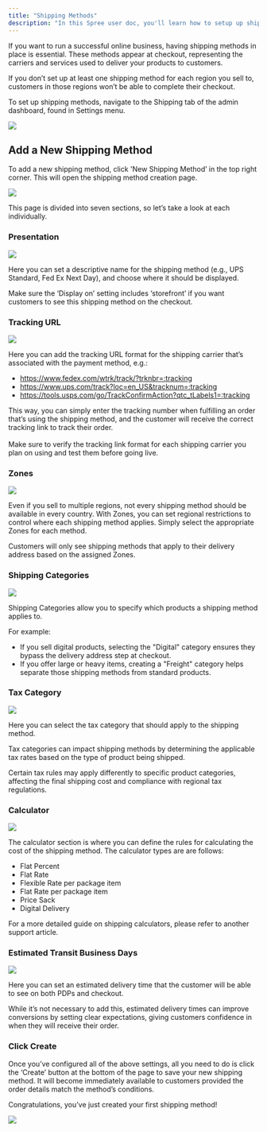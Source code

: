 ```yaml
---
title: "Shipping Methods"
description: "In this Spree user doc, you'll learn how to setup up shipping methods for your store."
---
```


If you want to run a successful online business, having shipping methods in place is essential. These methods appear at checkout, representing the carriers and services used to deliver your products to customers.

<Warning>
  If you don’t set up at least one shipping method for each region you sell to, customers in those regions won’t be able to complete their checkout.
</Warning>

To set up shipping methods, navigate to the Shipping tab of the admin dashboard, found in Settings menu.

![](/images/user/settings/shipping/10.10.1.1Shipping-NavigateToTab.png)

## Add a New Shipping Method

To add a new shipping method, click 'New Shipping Method’ in the top right corner. This will open the shipping method creation page.

![](/images/user/settings/shipping/10.10.1.2Shipping-AddANewShippingMethod.png)

This page is divided into seven sections, so let’s take a look at each individually.

### Presentation

![](/images/user/settings/shipping/10.10.1.3Shipping-Presentation.png)

Here you can set a descriptive name for the shipping method (e.g., UPS Standard, Fed Ex Next Day), and choose where it should be displayed.

<Warning>
  Make sure the ‘Display on’ setting includes ‘storefront’ if you want customers to see this shipping method on the checkout.
</Warning>

### Tracking URL

![](/images/user/settings/shipping/10.10.1.4Shipping-TrackingURL.png)

Here you can add the tracking URL format for the shipping carrier that’s associated with the payment method, e.g.:

- [<u>https://www.fedex.com/wtrk/track/?trknbr=:tracking</u>](https://www.fedex.com/wtrk/track/?trknbr=:tracking)
- [<u>https://www.ups.com/track?loc=en_US&tracknum=:tracking</u>](https://www.ups.com/track?loc=en_US&tracknum=:tracking)
- [<u>https://tools.usps.com/go/TrackConfirmAction?qtc_tLabels1=:tracking</u>](https://tools.usps.com/go/TrackConfirmAction?qtc_tLabels1=:tracking)

This way, you can simply enter the tracking number when fulfilling an order that’s using the shipping method, and the customer will receive the correct tracking link to track their order.\
\
<Warning>
  Make sure to verify the tracking link format for each shipping carrier you plan on using and test them before going live.
</Warning>


### Zones

![](/images/user/settings/shipping/10.10.1.5Shipping-Zones.png)

Even if you sell to multiple regions, not every shipping method should be available in every country. With Zones, you can set regional restrictions to control where each shipping method applies. Simply select the appropriate Zones for each method.

<Note>
  Customers will only see shipping methods that apply to their delivery address based on the assigned Zones.
</Note>

### Shipping Categories

![](/images/user/settings/shipping/10.10.1.6Shipping-ShippingCategories.png)

Shipping Categories allow you to specify which products a shipping method applies to.

For example:

- If you sell digital products, selecting the "Digital" category ensures they bypass the delivery address step at checkout.
- If you offer large or heavy items, creating a "Freight" category helps separate those shipping methods from standard products.

### Tax Category

![](/images/user/settings/shipping/10.10.1.7Shipping-TaxCategory.png)

Here you can select the tax category that should apply to the shipping method.

Tax categories can impact shipping methods by determining the applicable tax rates based on the type of product being shipped. 

Certain tax rules may apply differently to specific product categories, affecting the final shipping cost and compliance with regional tax regulations.

### Calculator

![](/images/user/settings/shipping/10.10.1.8Shipping-Calculator.png)

The calculator section is where you can define the rules for calculating the cost of the shipping method. The calculator types are are follows:

- Flat Percent
- Flat Rate
- Flexible Rate per package item
- Flat Rate per package item
- Price Sack
- Digital Delivery

For a more detailed guide on shipping calculators, please refer to another support article.

### Estimated Transit Business Days

![](/images/user/settings/shipping/10.10.1.9Shipping-EstimatedTransit.png)

Here you can set an estimated delivery time that the customer will be able to see on both PDPs and checkout. 

While it’s not necessary to add this, estimated delivery times can improve conversions by setting clear expectations, giving customers confidence in when they will receive their order. 

### Click Create

Once you’ve configured all of the above settings, all you need to do is click the ‘Create’ button at the bottom of the page to save your new shipping method. It will become immediately available to customers provided the order details match the method’s conditions.

Congratulations, you’ve just created your first shipping method\!

![](/images/user/settings/shipping/10.10.1.10Shipping-MethodCreated.png)